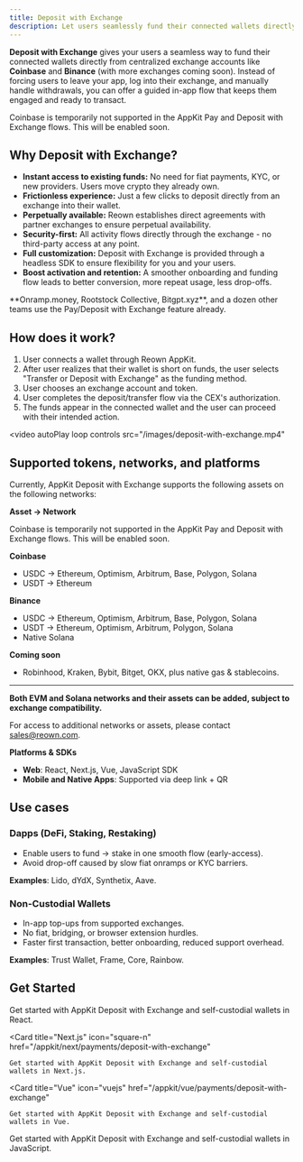```yaml
---
title: Deposit with Exchange
description: Let users seamlessly fund their connected wallets directly from their exchange accounts or another wallet.
---
```


**Deposit with Exchange** gives your users a seamless way to fund their connected wallets directly from centralized exchange accounts like **Coinbase** and **Binance** (with more exchanges coming soon).
Instead of forcing users to leave your app, log into their exchange, and manually handle withdrawals, you can offer a guided in-app flow that keeps them engaged and ready to transact.

<Warning>
    Coinbase is temporarily not supported in the AppKit Pay and Deposit with Exchange flows. This will be enabled soon.
</Warning>

## Why Deposit with Exchange?

- **Instant access to existing funds:** No need for fiat payments, KYC, or new providers. Users move crypto they already own.
- **Frictionless experience:** Just a few clicks to deposit directly from an exchange into their wallet.
- **Perpetually available:** Reown establishes direct agreements with partner exchanges to ensure perpetual availability.
- **Security-first:** All activity flows directly through the exchange - no third-party access at any point.
- **Full customization:** Deposit with Exchange is provided through a headless SDK to ensure flexibility for you and your users.
- **Boost activation and retention:** A smoother onboarding and funding flow leads to better conversion, more repeat usage, less drop-offs.

<Note>
**Onramp.money, Rootstock Collective, Bitgpt.xyz**, and a dozen other teams use the Pay/Deposit with Exchange feature already.
</Note>


## How does it work?

1. User connects a wallet through Reown AppKit.
2. After user realizes that their wallet is short on funds, the user selects "Transfer or Deposit with Exchange" as the funding method.
3. User chooses an exchange account and token.
4. User completes the deposit/transfer flow via the CEX's authorization.
5. The funds appear in the connected wallet and the user can proceed with their intended action.

<video
  autoPlay
  loop
  controls
  src="/images/deposit-with-exchange.mp4"
></video>


## Supported tokens, networks, and platforms

Currently, AppKit Deposit with Exchange supports the following assets on the following networks:

**Asset -> Network**

<Warning>
    Coinbase is temporarily not supported in the AppKit Pay and Deposit with Exchange flows. This will be enabled soon.
</Warning>

**Coinbase**
- USDC → Ethereum, Optimism, Arbitrum, Base, Polygon, Solana
- USDT → Ethereum

**Binance**
- USDC → Ethereum, Optimism, Arbitrum, Base, Polygon, Solana
- USDT → Ethereum, Optimism, Arbitrum, Polygon, Solana
- Native Solana

**Coming soon** 
- Robinhood, Kraken, Bybit, Bitget, OKX, plus native gas & stablecoins.

---
**Both EVM and Solana networks and their assets can be added, subject to exchange compatibility.**

For access to additional networks or assets, please contact sales@reown.com.

**Platforms & SDKs**
- **Web**: React, Next.js, Vue, JavaScript SDK
- **Mobile and Native Apps**: Supported via deep link + QR

## Use cases

### Dapps (DeFi, Staking, Restaking)

- Enable users to fund → stake in one smooth flow (early-access).
- Avoid drop-off caused by slow fiat onramps or KYC barriers.

**Examples**: Lido, dYdX, Synthetix, Aave.

### Non-Custodial Wallets

- In-app top-ups from supported exchanges.
- No fiat, bridging, or browser extension hurdles.
- Faster first transaction, better onboarding, reduced support overhead.

**Examples**: Trust Wallet, Frame, Core, Rainbow.

## Get Started

<CardGroup cols={2}>
  <Card title="React" icon="react" href="/appkit/react/payments/deposit-with-exchange">
    Get started with AppKit Deposit with Exchange and self-custodial wallets in React.
  </Card>

  <Card
    title="Next.js"
    icon="square-n"
    href="/appkit/next/payments/deposit-with-exchange"
  >
    Get started with AppKit Deposit with Exchange and self-custodial wallets in Next.js.
  </Card>

  <Card
    title="Vue"
    icon="vuejs"
    href="/appkit/vue/payments/deposit-with-exchange"
  >
    Get started with AppKit Deposit with Exchange and self-custodial wallets in Vue.
  </Card>

  <Card title="JavaScript" icon="js" href="/appkit/javascript/payments/deposit-with-exchange">
    Get started with AppKit Deposit with Exchange and self-custodial wallets in JavaScript.
  </Card>
</CardGroup>